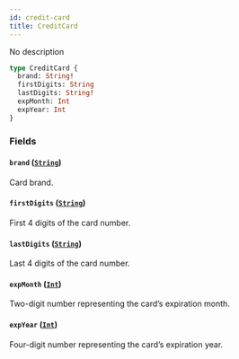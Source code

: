 ```yaml
---
id: credit-card
title: CreditCard
---
```



No description

```graphql
type CreditCard {
  brand: String!
  firstDigits: String
  lastDigits: String!
  expMonth: Int
  expYear: Int
}
```


### Fields

#### `brand` ([`String`](../../../developer/api-reference/scalars/string))

Card brand.


#### `firstDigits` ([`String`](../../../developer/api-reference/scalars/string))

First 4 digits of the card number.


#### `lastDigits` ([`String`](../../../developer/api-reference/scalars/string))

Last 4 digits of the card number.


#### `expMonth` ([`Int`](../../../developer/api-reference/scalars/int))

Two-digit number representing the card’s expiration month.


#### `expYear` ([`Int`](../../../developer/api-reference/scalars/int))

Four-digit number representing the card’s expiration year.




